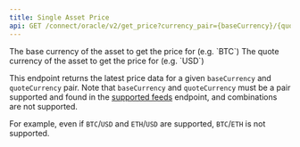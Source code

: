 ```yaml
---
title: Single Asset Price
api: GET /connect/oracle/v2/get_price?currency_pair={baseCurrency}/{quoteCurrency}
---
```


<ParamField path="baseCurrency" type="string" required="true">
  The base currency of the asset to get the price for (e.g. `BTC`)
</ParamField>
<ParamField path="quoteCurrency" type="string" required="true">
  The quote currency of the asset to get the price for (e.g. `USD`)
</ParamField>

This endpoint returns the latest price data for a given `baseCurrency` and `quoteCurrency` pair. Note that `baseCurrency` and `quoteCurrency` must be a pair supported and found in the [supported feeds](/developers/developer-guides/tools/oracles/connect/fetching-prices-from-api/getting-supported-feeds) endpoint, and combinations are not supported.

For example, even if `BTC`/`USD` and `ETH`/`USD` are supported, `BTC`/`ETH` is not supported.

